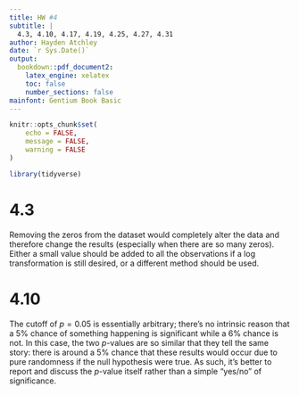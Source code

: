 ```yaml
---
title: HW #4
subtitle: |
  4.3, 4.10, 4.17, 4.19, 4.25, 4.27, 4.31
author: Hayden Atchley
date: `r Sys.Date()`
output:
  bookdown::pdf_document2:
    latex_engine: xelatex
    toc: false
    number_sections: false
mainfont: Gentium Book Basic
---
```


```r
knitr::opts_chunk$set(
	echo = FALSE,
	message = FALSE,
	warning = FALSE
)

library(tidyverse)
```

# 4.3
Removing the zeros from the dataset would completely alter the data and therefore change the results (especially when there are so many zeros). Either a small value should be added to all the observations if a log transformation is still desired, or a different method should be used.

# 4.10
The cutoff of $p=0.05$ is essentially arbitrary; there's no intrinsic reason that a 5% chance of something happening is significant while a 6% chance is not. In this case, the two _p_-values are so similar that they tell the same story: there is around a 5% chance that these results would occur due to pure randomness if the null hypothesis were true. As such, it's better to report and discuss the _p_-value itself rather than a simple "yes/no" of significance.
